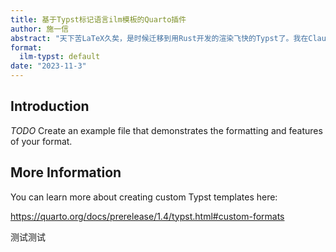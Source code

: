 ```yaml
---
title: 基于Typst标记语言ilm模板的Quarto插件
author: 施一信
abstract: "天下苦LaTeX久矣，是时候迁移到用Rust开发的渲染飞快的Typst了。我在Claude 3.5 Sonnet的协助下将Typst的ilm模板(github.com/talal/ilm)迁移成了Quarto Typst Extension，从此可以使用心仪的Typst模板愉快地输出pdf了。"
format:
  ilm-typst: default
date: "2023-11-3"
---
```


## Introduction

*TODO* Create an example file that demonstrates the formatting and features of your format.

## More Information

You can learn more about creating custom Typst templates here: 

<https://quarto.org/docs/prerelease/1.4/typst.html#custom-formats>

测试测试



